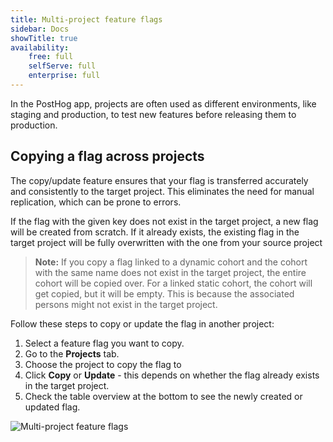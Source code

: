 ```yaml
---
title: Multi-project feature flags
sidebar: Docs
showTitle: true
availability:
    free: full
    selfServe: full
    enterprise: full
---
```


In the PostHog app, projects are often used as different environments, like staging and production, to test new features before releasing them to production.

## Copying a flag across projects

The copy/update feature ensures that your flag is transferred accurately and consistently to the target project. This eliminates the need for manual replication, which can be prone to errors.

If the flag with the given key does not exist in the target project, a new flag will be created from scratch. If it already exists, the existing flag in the target project will be fully overwritten with the one from your source project

> **Note:** If you copy a flag linked to a dynamic cohort and the cohort with the same name does not exist in the target project, the entire cohort will be copied over. For a linked static cohort, the cohort will get copied, but it will be empty. This is because the associated persons might not exist in the target project.

Follow these steps to copy or update the flag in another project:

1. Select a feature flag you want to copy.
2. Go to the __Projects__ tab.
3. Choose the project to copy the flag to
4. Click __Copy__ or __Update__ - this depends on whether the flag already exists in the target project.
5. Check the table overview at the bottom to see the newly created or updated flag.

![Multi-project feature flags](../../images/features/feature-flags/multi-project-feature-flags.png)